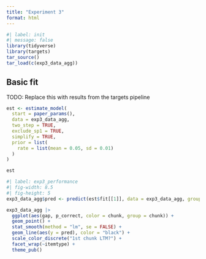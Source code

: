 ```yaml
---
title: "Experiment 3"
format: html
---
```


```r
#| label: init
#| message: false
library(tidyverse)
library(targets)
tar_source()
tar_load(c(exp3_data_agg))
```

## Basic fit

TODO: Replace this with results from the targets pipeline

```r
est <- estimate_model(
  start = paper_params(),
  data = exp3_data_agg,
  two_step = TRUE,
  exclude_sp1 = TRUE,
  simplify = TRUE,
  prior = list(
    rate = list(mean = 0.05, sd = 0.01)
  )
)

est
```

```r
#| label: exp3_performance
#| fig-width: 8.5
#| fig-height: 5
exp3_data_agg$pred <- predict(est$fit[[1]], data = exp3_data_agg, group_by = c("chunk", "gap"))

exp3_data_agg |>
  ggplot(aes(gap, p_correct, color = chunk, group = chunk)) +
  geom_point() +
  stat_smooth(method = "lm", se = FALSE) +
  geom_line(aes(y = pred), color = "black") +
  scale_color_discrete("1st chunk LTM?") +
  facet_wrap(~itemtype) +
  theme_pub()

```
